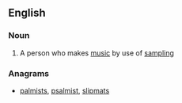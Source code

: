 ==English==

===Noun===
{{en-noun}}

#{{music}} A person who makes [[music]] by use of [[sampling]]

===Anagrams===
* [[palmists#English|palmists]], [[psalmist#English|psalmist]], [[slipmats#English|slipmats]]